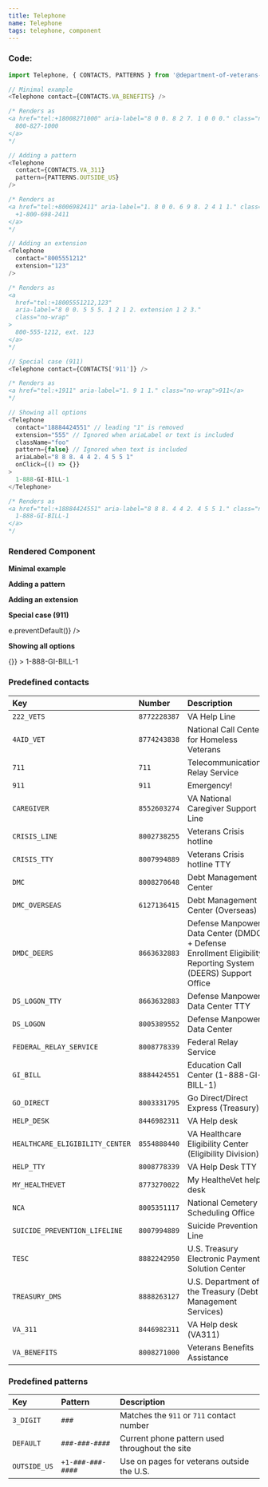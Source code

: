 ```yaml
---
title: Telephone
name: Telephone
tags: telephone, component
---
```



### Code:

```javascript
import Telephone, { CONTACTS, PATTERNS } from '@department-of-veterans-affairs/formation-react/Telephone';

// Minimal example
<Telephone contact={CONTACTS.VA_BENEFITS} />

/* Renders as
<a href="tel:+18008271000" aria-label="8 0 0. 8 2 7. 1 0 0 0." class="no-wrap">
  800-827-1000
</a>
*/

// Adding a pattern
<Telephone
  contact={CONTACTS.VA_311}
  pattern={PATTERNS.OUTSIDE_US}
/>

/* Renders as
<a href="tel:+8006982411" aria-label="1. 8 0 0. 6 9 8. 2 4 1 1." class="no-wrap">
  +1-800-698-2411
</a>
*/

// Adding an extension
<Telephone
  contact="8005551212"
  extension="123"
/>

/* Renders as
<a
  href="tel:+18005551212,123"
  aria-label="8 0 0. 5 5 5. 1 2 1 2. extension 1 2 3."
  class="no-wrap"
>
  800-555-1212, ext. 123
</a>
*/

// Special case (911)
<Telephone contact={CONTACTS['911']} />

/* Renders as
<a href="tel:+1911" aria-label="1. 9 1 1." class="no-wrap">911</a>
*/

// Showing all options
<Telephone
  contact="18884424551" // leading "1" is removed
  extension="555" // Ignored when ariaLabel or text is included
  className="foo"
  pattern={false} // Ignored when text is included
  ariaLabel="8 8 8. 4 4 2. 4 5 5 1"
  onClick={() => {}}
>
  1-888-GI-BILL-1
</Telephone>

/* Renders as
<a href="tel:+18884424551" aria-label="8 8 8. 4 4 2. 4 5 5 1." class="no-wrap foo">
  1-888-GI-BILL-1
</a>
*/
```

### Rendered Component

<div className="site-c-reactcomp__rendered">
  <strong>Minimal example</strong>
  <p>
    <Telephone contact={CONTACTS.VA_BENEFITS} />
  </p>

  <strong>Adding a pattern</strong>
  <p>
    <Telephone
      contact={CONTACTS.VA_311}
      pattern={PATTERNS.OUTSIDE_US}
   />
  </p>

  <strong>Adding an extension</strong>
  <p>
    <Telephone
      contact="8005551212"
      extension="123"
    />
  </p>

  <strong>Special case (911)</strong>
  <p>
    <Telephone
      contact={CONTACTS['911']}
      onClick={e => e.preventDefault()}
    />
  </p>

  <strong>Showing all options</strong>
  <p>
    <Telephone
      contact="18884424551"
      className="foo"
      pattern={false}
      ariaLabel="1. 8 8 8. 4 4 2. 4 5 5 1"
      onClick={() => {}}
    >
      1-888-GI-BILL-1
    </Telephone>
  </p>
</div>

### Predefined contacts

| Key                             | Number       | Description                                                                                                  |
| :------------------------------ | :----------- | :----------------------------------------------------------------------------------------------------------- |
| `222_VETS`                      | `8772228387` | VA Help Line                                                                                                 |
| `4AID_VET`                      | `8774243838` | National Call Center for Homeless Veterans                                                                   |
| `711`                           | `711`        | Telecommunications Relay Service                                                                             |
| `911`                           | `911`        | Emergency!                                                                                                   |
| `CAREGIVER`                     | `8552603274` | VA National Caregiver Support Line                                                                           |
| `CRISIS_LINE`                   | `8002738255` | Veterans Crisis hotline                                                                                      |
| `CRISIS_TTY`                    | `8007994889` | Veterans Crisis hotline TTY                                                                                  |
| `DMC`                           | `8008270648` | Debt Management Center                                                                                       |
| `DMC_OVERSEAS`                  | `6127136415` | Debt Management Center (Overseas)                                                                            |
| `DMDC_DEERS`                    | `8663632883` | Defense Manpower Data Center (DMDC) + Defense Enrollment Eligibility Reporting System (DEERS) Support Office |
| `DS_LOGON_TTY`                  | `8663632883` | Defense Manpower Data Center TTY                                                                             |
| `DS_LOGON`                      | `8005389552` | Defense Manpower Data Center                                                                                 |
| `FEDERAL_RELAY_SERVICE`         | `8008778339` | Federal Relay Service                                                                                        |
| `GI_BILL`                       | `8884424551` | Education Call Center (1-888-GI-BILL-1)                                                                      |
| `GO_DIRECT`                     | `8003331795` | Go Direct/Direct Express (Treasury)                                                                          |
| `HELP_DESK`                     | `8446982311` | VA Help desk                                                                                                 |
| `HEALTHCARE_ELIGIBILITY_CENTER` | `8554888440` | VA Healthcare Eligibility Center (Eligibility Division)                                                      |
| `HELP_TTY`                      | `8008778339` | VA Help Desk TTY                                                                                             |
| `MY_HEALTHEVET`                 | `8773270022` | My HealtheVet help desk                                                                                      |
| `NCA`                           | `8005351117` | National Cemetery Scheduling Office                                                                          |
| `SUICIDE_PREVENTION_LIFELINE`   | `8007994889` | Suicide Prevention Line                                                                                      |
| `TESC`                          | `8882242950` | U.S. Treasury Electronic Payment Solution Center                                                             |
| `TREASURY_DMS`                  | `8888263127` | U.S. Department of the Treasury (Debt Management Services)                                                   |  |  |
| `VA_311`                        | `8446982311` | VA Help desk (VA311)                                                                                         |
| `VA_BENEFITS`                   | `8008271000` | Veterans Benefits Assistance                                                                                 |

### Predefined patterns

| Key          | Pattern           | Description                                    |
| :----------- | :---------------- | :--------------------------------------------- |
| `3_DIGIT`    | `###`             | Matches the `911` or `711` contact number      |
| `DEFAULT`    | `###-###-####`    | Current phone pattern used throughout the site |
| `OUTSIDE_US` | `+1-###-###-####` | Use on pages for veterans outside the U.S.     |
